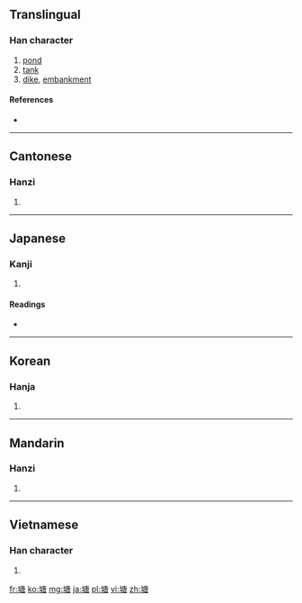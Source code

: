 ==Translingual==

===Han character===
{{Han char|rn=32|rad=土|as=10|sn=13|four=4016<sub>7</sub>|canj=土戈中口 (GILR)}}

# [[pond]]
# [[tank]]
# [[dike]], [[embankment]]

====References====
* {{Han ref|kx=0235.220|dkj=05340|dj=0473.140|hdz=10473.200|uh=5858|ud=22616|bh=B6ED|bd=46829}}

----

==Cantonese==

===Hanzi===
{{yue-hanzi|jyut=|y=tong4}}

# {{defn|Cantonese|sort=土10}}

----

==Japanese==

===Kanji===
{{ja-kanji|grade=|rs=土10}}

# {{defn|Japanese|sort=土10}}

====Readings====
* {{ja-readings|on=[[とう]] (tō)|kun=[[つつみ]] (tsutsumi)}}

----

==Korean==

===Hanja===
{{ko-hanja|hangeul=당|rv=dang|mr=tang}}

# {{defn|Korean|sort=土10}}

----

==Mandarin==

===Hanzi===
{{cmn-hanzi|pin=[[táng]] ([[tang2]])|wg=t'ang<sup>2</sup>}}

# {{defn|Mandarin|sort=土10}}

----

==Vietnamese==

===Han character===
{{vi-hantu|[[đường]], [[đàng]]|rs=土10}}

# {{defn|Vietnamese|sort=土10}}

[[fr:塘]]
[[ko:塘]]
[[mg:塘]]
[[ja:塘]]
[[pl:塘]]
[[vi:塘]]
[[zh:塘]]